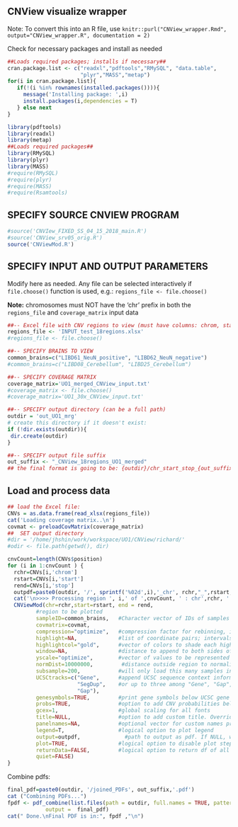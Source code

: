 ## CNView visualize wrapper

Note: To convert this into an R file, use `knitr::purl("CNView_wrapper.Rmd", output="CNView_wrapper.R", documentation = 2)`

Check for necessary packages and install as needed
```r
##Loads required packages; installs if necessary##
cran.package.list <- c("readxl","pdftools","RMySQL", "data.table",
                       "plyr","MASS","metap")
for(i in cran.package.list){
   if(!(i %in% rownames(installed.packages()))){
     message('Installing package: ',i)
     install.packages(i,dependencies = T)
   } else next
}

library(pdftools)
library(readxl)
library(metap)
##Loads required packages##
library(RMySQL)
library(plyr)
library(MASS)
#require(RMySQL)
#require(plyr)
#require(MASS)
#require(Rsamtools)

```

## SPECIFY SOURCE CNVIEW PROGRAM
```r
#source('CNVIew_FIXED_SS_04_15_2018_main.R')
#source('CNView_srv05_orig.R')
source('CNViewMod.R')
```

## SPECIFY INPUT AND OUTPUT PARAMETERS
Modify here as needed. Any file can be selected interactively if `file.choose()` function is used, e.g.:
`regions_file <- file.choose()`

__Note:__ chromosomes must NOT have the 'chr' prefix in both the `regions_file` and `coverage_matrix` input data

```r
##-- Excel file with CNV regions to view (must have columns: chrom, start, stop)
regions_file <- 'INPUT_test_18regions.xlsx'
#regions_file <- file.choose()

##-- SPECIFY BRAINS TO VIEW
common_brains=c("LIBD61_NeuN_positive", "LIBD62_NeuN_negative")
#common_brains=c("LIBD08_Cerebellum", "LIBD25_Cerebellum")

##-- SPECIFY COVERAGE MATRIX
coverage_matrix='UO1_merged_CNView_input.txt'
#coverage_matrix <- file.choose()
#coverage_matrix='UO1_30x_CNView_input.txt'

##-- SPECIFY output directory (can be a full path)
outdir = 'out_UO1_mrg'
# create this directory if it doesn't exist:
if (!dir.exists(outdir)){
 dir.create(outdir)
}

##-- SPECIFY output file suffix
out_suffix <- "_CNView_18regions_UO1_merged"
## the final format is going to be: {outdir}/chr_start_stop_{out_suffix}

```

## Load and process data
```r
## load the Excel file:
CNVs = as.data.frame(read_xlsx(regions_file))
cat('Loading coverage matrix..\n')
covmat <- preloadCovMatrix(coverage_matrix)
##  SET output directory
#dir = '/home/jhshin/work/workspace/UO1/CNView/richard/'
#odir <- file.path(getwd(), dir)
```

```r
cnvCount=length(CNVs$position)
for (i in 1:cnvCount ) {
  rchr=CNVs[i,'chrom']
  rstart=CNVs[i,'start']
  rend=CNVs[i,'stop']
  outpdf=paste0(outdir, '/', sprintf('%02d',i),'_chr', rchr,"_",rstart,"_",rend, out_suffix, '.pdf')
  cat('\n>>>> Processing region ', i,' of ',cnvCount, ' : chr',rchr, ':', rstart, '-', rend, '\n')
  CNViewMod(chr=rchr,start=rstart, end = rend,
         #region to be plotted
         sampleID=common_brains,   #Character vector of IDs of samples to plot
         covmatrix=covmat,
         compression="optimize",   #compression factor for rebinning, if desired
         highlight=NA,             #list of coordinate pairs; intervals to highlight; defaults to query interval; NULL disables
         highlightcol="gold",      #vector of colors to shade each highlighted interval
         window=NA,                #distance to append to both sides of input interval for viewing; NA = 61.8% on either side
         yscale="optimize",        #vector of values to be represented on y axis
         normDist=10000000,         #distance outside region to normalize (both sides). Must either be int or "genome"
         subsample=200,            #will only load this many samples into memory; useful to reduce runtime & memory reqs for very large cohorts
         UCSCtracks=c("Gene",      #append UCSC sequence context information; choose either NULL
                      "SegDup",    #or up to three among "Gene", "Gap", "RepMask", "blacklist", and "SegDup"
                      "Gap"),
         genesymbols=TRUE,         #print gene symbols below UCSC gene body annotations
         probs=TRUE,               #option to add CNV probabilities below each highlighted interval
         gcex=1,                   #global scaling for all fonts
         title=NULL,               #option to add custom title. Overrides default
         panelnames=NA,            #optional vector for custom names printed above each plot; only works for multi-sample plots
         legend=T,                 #logical option to plot legend
         output=outpdf,              #path to output as pdf. If NULL, will plot to active device
         plot=TRUE,                #logical option to disable plot step; mandatory for output!=NULL
         returnData=FALSE,         #logical option to return df of all normalized coverage values
         quiet=FALSE)
}

```

Combine pdfs:
```r
final_pdf=paste0(outdir, '/joined_PDFs', out_suffix,'.pdf')
cat ("Combining PDFs...")
fpdf <- pdf_combine(list.files(path = outdir, full.names = TRUE, pattern=paste0('*',out_suffix,'.pdf')), 
            output =  final_pdf)
cat(" Done.\nFinal PDF is in:", fpdf ,"\n")
```
